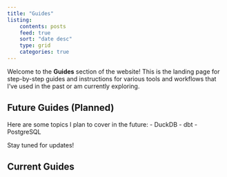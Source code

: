 ```yaml
---
title: "Guides"
listing:
    contents: posts
    feed: true
    sort: "date desc"
    type: grid
    categories: true
---
```


Welcome to the **Guides** section of the website! This is the landing page for step-by-step guides and instructions for various tools and workflows that I've used in the past or am currently exploring.

## Future Guides (Planned)

Here are some topics I plan to cover in the future:
- DuckDB
- dbt
- PostgreSQL

Stay tuned for updates!

## Current Guides



